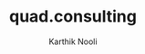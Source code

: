 ---
title: "quad.consulting"
description: "Developed and designed a prototype and MVP for the customs industry using React, NextJS 14, TailwindCSS, and Supabase. Responsible for UI/UX design in Figma. Developed an AI first customs platform to improve UX/Speed for traders." 
from: 2024-02-01
to: 2024-07-31
hasDetails: false
author: "Karthik Nooli"
tags:
  - career
  - design
draft: false
---